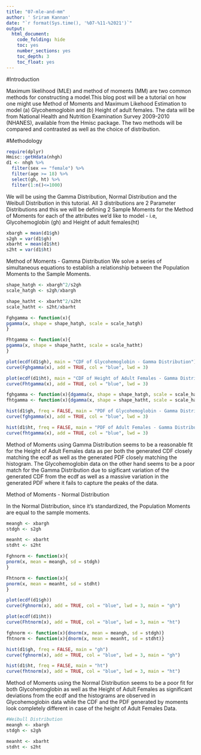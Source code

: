 ```yaml
---
title: "07-mle-and-mm"
author: ' Sriram Kannan'
date: "`r format(Sys.time(), '%07-%11-%2021')`"
output:
  html_document:
    code_folding: hide
    toc: yes
    number_sections: yes
    toc_depth: 3
    toc_float: yes
---
```


#Introduction 

Maximum likelihood (MLE) and method of moments (MM) are two common methods for constructing a model.This blog post will be a tutorial on how one might use Method of Moments and Maximum Likehood Estimation to model (a) Glycohemoglobin and (b) Height of adult females. The data will be from National Health and Nutrition Examination Survey 2009-2010 (NHANES), available from the Hmisc package. The two methods will be compared and contrasted as well as the choice of distribution. 

#Methodology

```r
require(dplyr)
Hmisc::getHdata(nhgh)
d1 <- nhgh %>% 
  filter(sex == "female") %>% 
  filter(age >= 18) %>% 
  select(gh, ht) %>% 
  filter(1:n()<=1000)
```

We will be using the Gamma Distribution, Normal Distribution and the Weibull Distribution in this tutorial. All 3 distributions are 2 Parameter Distributions and this we will be defining 2 Sample Moments for the Method of Moments for each of the attributes we'd like to model - i.e, Glycohemoglobin (gh) and Height of adult females(ht)

```r
xbargh = mean(d1$gh)
s2gh = var(d1$gh)
xbarht = mean(d1$ht)
s2ht = var(d1$ht)
```

Method of Moments - Gamma Distribution
We solve a series of simultaneous equations to establish a relationship between the Population Moments to the Sample Moments. 

```r
shape_hatgh <- xbargh^2/s2gh 
scale_hatgh <- s2gh/xbargh

shape_hatht <- xbarht^2/s2ht 
scale_hatht <- s2ht/xbarht

Fghgamma <- function(x){
pgamma(x, shape = shape_hatgh, scale = scale_hatgh)
}

Fhtgamma <- function(x){
pgamma(x, shape = shape_hatht, scale = scale_hatht)
}

plot(ecdf(d1$gh), main = "CDF of Glycohemoglobin - Gamma Distribution")
curve(Fghgamma(x), add = TRUE, col = "blue", lwd = 3)

plot(ecdf(d1$ht), main = "CDF of Height of Adult Females - Gamma Distribution")
curve(Fhtgamma(x), add = TRUE, col = "blue", lwd = 3)

fghgamma <- function(x){dgamma(x, shape = shape_hatgh, scale = scale_hatgh)}
fhtgamma <- function(x){dgamma(x, shape = shape_hatht, scale = scale_hatht)}

hist(d1$gh, freq = FALSE, main = "PDF of Glycohemoglobin - Gamma Distribution")
curve(fghgamma(x), add = TRUE, col = "blue", lwd = 3)

hist(d1$ht, freq = FALSE, main = "PDF of Adult Females - Gamma Distribution")
curve(fhtgamma(x), add = TRUE, col = "blue", lwd = 3)

```
Method of Moments using Gamma Distribution seems to be a reasonable fit for the Height of Adult Females data as per both the generated CDF closely matching the ecdf as well as the generated PDF closely matching the histogram. The Glycohemoglobin data on the other hand seems to be a poor match for the Gamma Distribution due to sigificant variation of the generated CDF from the ecdf as well as a massive variation in the generated PDF where it fails to capture the peaks of the data. 

Method of Moments - Normal Distribution

In the Normal Distribution, since it's standardized, the Population Moments are equal to the sample moments. 

```r
meangh <- xbargh
stdgh <- s2gh

meanht <- xbarht
stdht <- s2ht

Fghnorm <- function(x){
pnorm(x, mean = meangh, sd = stdgh)
}

Fhtnorm <- function(x){
pnorm(x, mean = meanht, sd = stdht)
}

plot(ecdf(d1$gh))
curve(Fghnorm(x), add = TRUE, col = "blue", lwd = 3, main = "gh")

plot(ecdf(d1$ht))
curve(Fhtnorm(x), add = TRUE, col = "blue", lwd = 3, main = "ht")

fghnorm <- function(x){dnorm(x, mean = meangh, sd = stdgh)}
fhtnorm <- function(x){dnorm(x, mean = meanht, sd = stdht)}

hist(d1$gh, freq = FALSE, main = "gh")
curve(fghnorm(x), add = TRUE, col = "blue", lwd = 3, main = "gh")

hist(d1$ht, freq = FALSE, main = "ht")
curve(fhtnorm(x), add = TRUE, col = "blue", lwd = 3, main = "ht")
```
Method of Moments using the Normal Distribution seems to be a poor fit for both Glycohemoglobin as well as the Height of Adult Females as significant deviations from the ecdf and the histograms are observed in Glycohemoglobin data while the CDF and the PDF generated by moments look completely different in case of the height of Adult Females Data. 
```r
#Weibull Distribution 
meangh <- xbargh
stdgh <- s2gh

meanht <- xbarht
stdht <- s2ht
```

